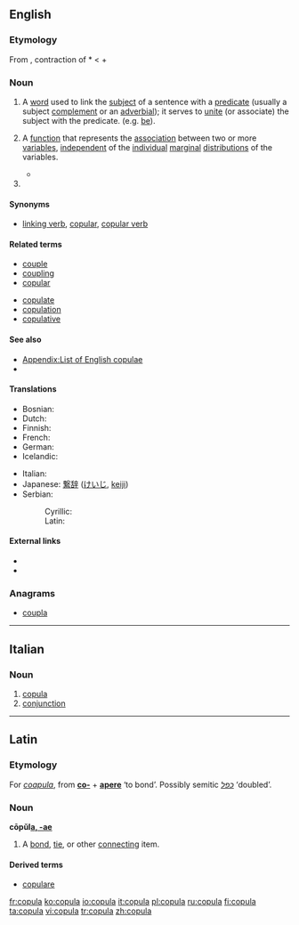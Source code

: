 {{wikipedia|copula}}
==English==

===Etymology===
From {{etyl|la}} {{term|lang=la|copula||bond, tie}}, contraction of *{{term||co-apula}} < {{term|co||together}} + {{term|apere||to join}}

===Noun===
{{en-noun|pl2=copulae}}

# {{grammar}} A [[word]] used to link the [[subject]] of a sentence with a [[predicate]] (usually a subject [[complement]] or an [[adverbial]]); it serves to [[unite]] (or associate) the subject with the predicate. (e.g. [[be]]).
# {{statistics}} A [[function]] that represents the [[association]] between two or more [[variable]]s, [[independent]] of the [[individual]] [[marginal]] [[distribution]]s of the variables.<!--This is encyclopedic: Sklar’s theorem states this is always possible, and if the marginal distributions are continuous, then the copula is unique. Basically, the copula density plots the quantiles of the variable against each other, and the copula C(x1,x2,&hellip;)=Integral from (0,0,0&hellip;) to (X1=x1,X2=x2,&hellip;) of the copula density. The copula is always a number between zero and one. If the marginals are Gaussian and you use a Gaussian copula, you get a correlation.-->
#*{{quote-news|year=2009|date=March 10|author=Dennis Overbye|title=Mathematical Model and the Mortgage Mess|work=New York Times|url=http://www.nytimes.com/2009/03/10/science/10qside.html
|passage=In 2000, David X. Li, a banker with a doctorate in statistics who was then at RiskMetrics, part of J. P. Morgan Chase , began using mathematical functions called Gaussian '''copulas''' to estimate the likelihood of corporations’ dying in unison.}}
#{{defn|en|music}}{{attention|topic=music}}

====Synonyms====
* {{sense|grammar}} [[linking verb]], [[copular]], [[copular verb]]

====Related terms====
{{rel-top|terms related to ''copula''}}
* [[couple]]
* [[coupling]]
* [[copular]]
{{rel-mid}}
* [[copulate]]
* [[copulation]]
* [[copulative]]
{{rel-bottom}}

====See also====
* [[Appendix:List of English copulae]]
* {{pedialite|Copula (statistics)}}

====Translations====
{{trans-top|grammar: linking kind of word}}
* Bosnian: {{t-|bs|kopula|f}}
* Dutch: {{t+|nl|koppelwerkwoord|n}}
* Finnish: {{t-|fi|kopula}}
* French: {{t+|fr|copule|f}}
* German: {{t+|de|Kopula|n}}
* Icelandic: {{t-|is|tengisögn|f}}
{{trans-mid}}
* Italian: {{t+|it|copula|f}}
* Japanese: [[繋辞]] ([[けいじ]], [[keiji]])
* Serbian:
*: Cyrillic: {{t-|sr|копула|m|sc=Cyrl}}
*: Latin: {{t-|sr|kopula|m}}
{{trans-bottom}}

{{trans-top|statistics: measure of association}}
{{trans-mid}}
{{trans-bottom}}

====External links====
* {{R:Webster 1913}}
* {{R:Century 1911}}

===Anagrams===
* [[coupla]]

----

==Italian==

===Noun===
{{it-noun|copul|f|a|e}}

# [[copula#English|copula]]
# [[conjunction]]

----

==Latin==

===Etymology===
For ''[[coapula]]'', from '''[[co-]]''' + '''[[apere]]''' ‘to bond’. Possibly semitic ''[[כפל]]'' ‘doubled’.

===Noun===
'''cōpŭl[[Appendix:Latin first declension|a, -ae]]''' {{f}}

# A [[bond]], [[tie]], or other [[connect]]ing item.

====Derived terms====
* [[copulare]]

[[fr:copula]]
[[ko:copula]]
[[io:copula]]
[[it:copula]]
[[pl:copula]]
[[ru:copula]]
[[fi:copula]]
[[ta:copula]]
[[vi:copula]]
[[tr:copula]]
[[zh:copula]]